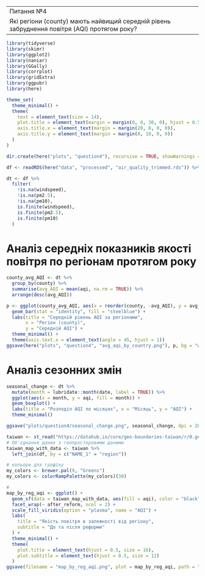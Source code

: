 ﻿---
Питання №4
Які регіони (county) мають найвищий середній рівень забруднення повітря (AQI) протягом року?
---

```r
library(tidyverse)
library(skimr)
library(ggplot2)
library(naniar)
library(GGally)
library(corrplot)
library(gridExtra)
library(ggpubr)
library(here)

theme_set(
  theme_minimal() +
  theme(
    text = element_text(size = 14),
    plot.title = element_text(margin = margin(0, 0, 30, 0), hjust = 0.5),
    axis.title.x = element_text(margin = margin(20, 0, 0, 0)),
    axis.title.y = element_text(margin = margin(0, 10, 0, 0))
  )
)

dir.create(here("plots", "question4"), recursive = TRUE, showWarnings = FALSE)
```


```r
df <- readRDS(here("data", "processed", "air_quality_trimmed.rds")) %>% slice_sample(n=100000)
```


```r
dt <- df %>%
  filter(
    !is.na(windspeed),
    !is.na(pm2.5),
    !is.na(pm10),
    is.finite(windspeed),
    is.finite(pm2.5),
    is.finite(pm10)
  )
```

# Аналіз середніх показників якості повітря по регіонам протягом року

```r
county_avg_AQI <- dt %>%
  group_by(county) %>%
  summarise(avg_AQI = mean(aqi, na.rm = TRUE)) %>%
  arrange(desc(avg_AQI))

p <- ggplot(county_avg_AQI, aes(x = reorder(county, -avg_AQI), y = avg_AQI)) +
  geom_bar(stat = "identity", fill = "steelblue") +
  labs(title = "Середній рівень AQI за регіонами",
       x = "Регіон (county)",
       y = "Середній AQI") +
  theme_minimal() +
  theme(axis.text.x = element_text(angle = 45, hjust = 1))
ggsave(here("plots", "question4", "avg_aqi_by_country.png"), p, bg = "white", dpi = 200)

```

# Аналіз сезонних змін

```r
seasonal_change <- dt %>%
  mutate(month = lubridate::month(date, label = TRUE)) %>%
  ggplot(aes(x = month, y = aqi, fill = month)) +
  geom_boxplot() +
  labs(title = "Розподіл AQI по місяцях", x = "Місяць", y = "AQI") +
  theme_minimal()

ggsave("plots/question4/seasonal_change.png", seasonal_change, dpi = 200)
```

```r
taiwan <- st_read("https://datahub.io/core/geo-boundaries-taiwan/r/0.geojson")
# Об'єднання даних з геопросторовими даними
taiwan_map_with_data <- taiwan %>%
  left_join(df, by = c("NAME_1" = "region"))

# кольори для графіку
my_colors <- brewer.pal(9, "Greens")
my_colors <- colorRampPalette(my_colors)(30)

#
map_by_reg_aqi <- ggplot() +
  geom_sf(data = taiwan_map_with_data, aes(fill = aqi), color = "black", size = 0.25) +
  facet_wrap(~ after_reform, ncol = 2) +
  scale_fill_viridis(option = "plasma", name = "AQI") +
  labs(
    title = "Якість повітря в залежності від регіону",
    subtitle = "До та після реформи"
  ) +
  theme_minimal() +
  theme(
    plot.title = element_text(hjust = 0.5, size = 16),
    plot.subtitle = element_text(hjust = 0.5, size = 12)
  )
ggsave(filename = "map_by_reg_aqi.png", plot = map_by_reg_aqi, path = "plots", width = 8, height = 6, dpi = 150)
```